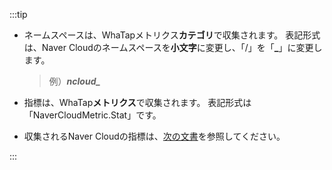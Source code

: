 :::tip

- ネームスペースは、WhaTapメトリクス**カテゴリ**で収集されます。 表記形式は、Naver Cloudのネームスペースを**小文字**に変更し、「/」を「**\_**」に変更します。

  > 例）**_ncloud\__**

- 指標は、WhaTap**メトリクス**で収集されます。 表記形式は「NaverCloudMetric.Stat」です。

- 収集されるNaver Cloudの指標は、[次の文書](https://api.ncloud-docs.com/docs/management-cloudinsight-productinfo)を参照してください。

:::
